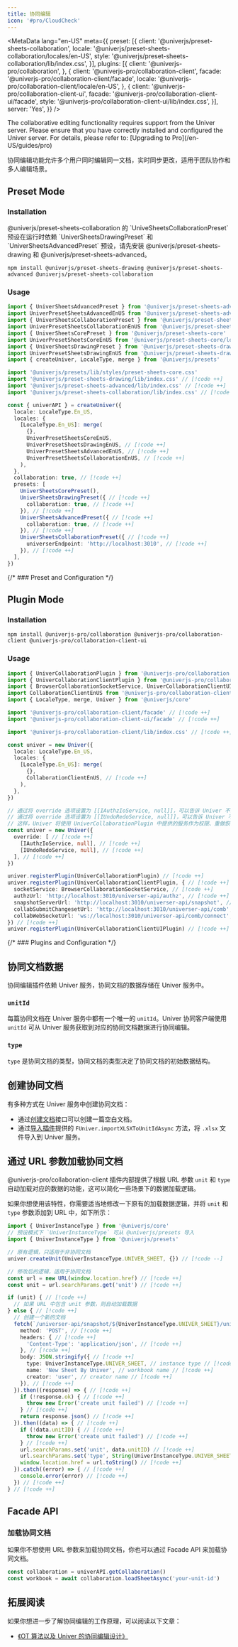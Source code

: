 ```yaml
---
title: 协同编辑
icon: '#pro/CloudCheck'
---
```


<MetaData
  lang="en-US"
  meta={{
    preset: [{
      client: '@univerjs/preset-sheets-collaboration',
      locale: '@univerjs/preset-sheets-collaboration/locales/en-US',
      style: '@univerjs/preset-sheets-collaboration/lib/index.css',
    }],
    plugins: [{
      client: '@univerjs-pro/collaboration',
    }, {
      client: '@univerjs-pro/collaboration-client',
      facade: '@univerjs-pro/collaboration-client/facade',
      locale: '@univerjs-pro/collaboration-client/locale/en-US',
    }, {
      client: '@univerjs-pro/collaboration-client-ui',
      facade: '@univerjs-pro/collaboration-client-ui/facade',
      style: '@univerjs-pro/collaboration-client-ui/lib/index.css',
    }],
    server: 'Yes',
  }}
/>

<Callout type="warning" title="Caution">
  The collaborative editing functionality requires support from the Univer server. Please ensure that you have correctly installed and configured the Univer server. For details, please refer to: [Upgrading to Pro](/en-US/guides/pro)
</Callout>

协同编辑功能允许多个用户同时编辑同一文档，实时同步更改，适用于团队协作和多人编辑场景。

## Preset Mode

### Installation

<Callout>
  @univerjs/preset-sheets-collaboration 的 `UniveSheetsCollaborationPreset` 预设在运行时依赖 `UniverSheetsDrawingPreset` 和 `UniverSheetsAdvancedPreset` 预设，请先安装 @univerjs/preset-sheets-drawing 和 @univerjs/preset-sheets-advanced。
</Callout>

```package-install
npm install @univerjs/preset-sheets-drawing @univerjs/preset-sheets-advanced @univerjs/preset-sheets-collaboration
```

### Usage

```typescript
import { UniverSheetsAdvancedPreset } from '@univerjs/preset-sheets-advanced' // [!code ++]
import UniverPresetSheetsAdvancedEnUS from '@univerjs/preset-sheets-advanced/locales/en-US' // [!code ++]
import { UniverSheetsCollaborationPreset } from '@univerjs/preset-sheets-collaboration' // [!code ++]
import UniverPresetSheetsCollaborationEnUS from '@univerjs/preset-sheets-collaboration/locales/en-US' // [!code ++]
import { UniverSheetsCorePreset } from '@univerjs/preset-sheets-core'
import UniverPresetSheetsCoreEnUS from '@univerjs/preset-sheets-core/locales/en-US'
import { UniverSheetsDrawingPreset } from '@univerjs/preset-sheets-drawing' // [!code ++]
import UniverPresetSheetsDrawingEnUS from '@univerjs/preset-sheets-drawing/locales/en-US' // [!code ++]
import { createUniver, LocaleType, merge } from '@univerjs/presets'

import '@univerjs/presets/lib/styles/preset-sheets-core.css'
import '@univerjs/preset-sheets-drawing/lib/index.css' // [!code ++]
import '@univerjs/preset-sheets-advanced/lib/index.css' // [!code ++]
import '@univerjs/preset-sheets-collaboration/lib/index.css' // [!code ++]

const { univerAPI } = createUniver({
  locale: LocaleType.En_US,
  locales: {
    [LocaleType.En_US]: merge(
      {},
      UniverPresetSheetsCoreEnUS,
      UniverPresetSheetsDrawingEnUS, // [!code ++]
      UniverPresetSheetsAdvancedEnUS, // [!code ++]
      UniverPresetSheetsCollaborationEnUS, // [!code ++]
    ),
  },
  collaboration: true, // [!code ++]
  presets: [
    UniverSheetsCorePreset(),
    UniverSheetsDrawingPreset({ // [!code ++]
      collaboration: true, // [!code ++]
    }), // [!code ++]
    UniverSheetsAdvancedPreset({ // [!code ++]
      collaboration: true, // [!code ++]
    }), // [!code ++]
    UniverSheetsCollaborationPreset({ // [!code ++]
      universerEndpoint: 'http://localhost:3010', // [!code ++]
    }), // [!code ++]
  ],
})
```

{/* ### Preset and Configuration */}

## Plugin Mode

### Installation

```package-install
npm install @univerjs-pro/collaboration @univerjs-pro/collaboration-client @univerjs-pro/collaboration-client-ui
```

### Usage

```typescript
import { UniverCollaborationPlugin } from '@univerjs-pro/collaboration' // [!code ++]
import { UniverCollaborationClientPlugin } from '@univerjs-pro/collaboration-client' // [!code ++]
import { BrowserCollaborationSocketService, UniverCollaborationClientUIPlugin } from '@univerjs-pro/collaboration-client-ui' // [!code ++]
import CollaborationClientEnUS from '@univerjs-pro/collaboration-client/locale/en-US' // [!code ++]
import { LocaleType, merge, Univer } from '@univerjs/core'

import '@univerjs-pro/collaboration-client/facade' // [!code ++]
import '@univerjs-pro/collaboration-client-ui/facade' // [!code ++]

import '@univerjs-pro/collaboration-client/lib/index.css' // [!code ++]

const univer = new Univer({
  locale: LocaleType.En_US,
  locales: {
    [LocaleType.En_US]: merge(
      {},
      CollaborationClientEnUS, // [!code ++]
    ),
  },
})

// 通过将 override 选项设置为 [[IAuthzIoService, null]]，可以告诉 Univer 不要注册内置的 IAuthzIoService。
// 通过将 override 选项设置为 [[IUndoRedoService, null]]，可以告诉 Univer 不要注册内置的 IUndoRedoService
// 这样，Univer 将使用 UniverCollaborationPlugin 中提供的服务作为权限、重做恢复服务的实现。
const univer = new Univer({
  override: [ // [!code ++]
    [IAuthzIoService, null], // [!code ++]
    [IUndoRedoService, null], // [!code ++]
  ], // [!code ++]
})

univer.registerPlugin(UniverCollaborationPlugin) // [!code ++]
univer.registerPlugin(UniverCollaborationClientPlugin, { // [!code ++]
  socketService: BrowserCollaborationSocketService, // [!code ++]
  authzUrl: 'http://localhost:3010/universer-api/authz', // [!code ++]
  snapshotServerUrl: 'http://localhost:3010/universer-api/snapshot', // [!code ++]
  collabSubmitChangesetUrl: 'http://localhost:3010/universer-api/comb', // [!code ++]
  collabWebSocketUrl: 'ws://localhost:3010/universer-api/comb/connect', // [!code ++]
}) // [!code ++]
univer.registerPlugin(UniverCollaborationClientUIPlugin) // [!code ++]
```

{/* ### Plugins and Configuration */}

## 协同文档数据

协同编辑插件依赖 Univer 服务，协同文档的数据存储在 Univer 服务中。

### `unitId`

每篇协同文档在 Univer 服务中都有一个唯一的 `unitId`。Univer 协同客户端使用 `unitId` 可从 Univer 服务获取到对应的协同文档数据进行协同编辑。

### `type`

`type` 是协同文档的类型，协同文档的类型决定了协同文档的初始数据结构。

## 创建协同文档

有多种方式在 Univer 服务中创建协同文档：

- 通过[创建文档](/en-US/guides/pro/api#创建文档)接口可以创建一篇空白文档。
- 通过[导入插件](/en-US/guides/sheets/features/import-export)提供的 `FUniver.importXLSXToUnitIdAsync` 方法，将 `.xlsx` 文件导入到 Univer 服务。

## 通过 URL 参数加载协同文档

@univerjs-pro/collaboration-client 插件内部提供了根据 URL 参数 `unit` 和 `type` 自动加载对应的数据的功能，这可以简化一些场景下的数据加载逻辑。

如果你想使用该特性，你需要适当地修改一下原有的加载数据逻辑，并将 `unit` 和 `type` 参数添加到 URL 中，如下所示：

```typescript
import { UniverInstanceType } from '@univerjs/core'
// 预设模式下 `UniverInstanceType` 可从 @univerjs/presets 导入
import { UniverInstanceType } from '@univerjs/presets'

// 原有逻辑，只适用于非协同文档
univer.createUnit(UniverInstanceType.UNIVER_SHEET, {}) // [!code --]

// 修改后的逻辑，适用于协同文档
const url = new URL(window.location.href) // [!code ++]
const unit = url.searchParams.get('unit') // [!code ++]

if (unit) { // [!code ++]
  // 如果 URL 中包含 unit 参数，则自动加载数据
} else { // [!code ++]
  // 创建一个新的文档
  fetch(`/universer-api/snapshot/${UniverInstanceType.UNIVER_SHEET}/unit/-/create`, { // [!code ++]
    method: 'POST', // [!code ++]
    headers: { // [!code ++]
      'Content-Type': 'application/json', // [!code ++]
    }, // [!code ++]
    body: JSON.stringify({ // [!code ++]
      type: UniverInstanceType.UNIVER_SHEET, // instance type // [!code ++]
      name: 'New Sheet By Univer', // workbook name // [!code ++]
      creator: 'user', // creator name // [!code ++]
    }), // [!code ++]
  }).then((response) => { // [!code ++]
    if (!response.ok) { // [!code ++]
      throw new Error('create unit failed') // [!code ++]
    } // [!code ++]
    return response.json() // [!code ++]
  }).then((data) => { // [!code ++]
    if (!data.unitID) { // [!code ++]
      throw new Error('create unit failed') // [!code ++]
    } // [!code ++]
    url.searchParams.set('unit', data.unitID) // [!code ++]
    url.searchParams.set('type', String(UniverInstanceType.UNIVER_SHEET)) // [!code ++]
    window.location.href = url.toString() // [!code ++]
  }).catch((error) => { // [!code ++]
    console.error(error) // [!code ++]
  }) // [!code ++]
} // [!code ++]
```

## Facade API

### 加载协同文档

如果你不想使用 URL 参数来加载协同文档，你也可以通过 Facade API 来加载协同文档。

```typescript
const collaboration = univerAPI.getCollaboration()
const workbook = await collaboration.loadSheetAsync('your-unit-id')
```

## 拓展阅读

如果你想进一步了解协同编辑的工作原理，可以阅读以下文章：

- [《OT 算法以及 Univer 的协同编辑设计》](/en-US/blog/ot)
